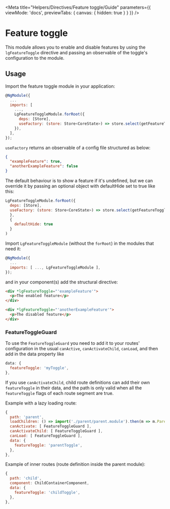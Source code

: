 
<Meta title="Helpers/Directives/Feature toggle/Guide" parameters={{ viewMode: 'docs', previewTabs: { canvas: { hidden: true } } }} />

# Feature toggle

This module allows you to enable and disable features by using the `lgFeatureToggle` directive and passing an observable of the toggle's configuration to the module.

## Usage

Import the feature toggle module in your application:

~~~js
@NgModule({
  ...
  imports: [
    ...,
    LgFeatureToggleModule.forRoot({
      deps: [Store],
      useFactory: (store: Store<CoreState>) => store.select(getFeatureToggles)
    }),
  ],
});
~~~

`useFactory` returns an observable of a config file structured as below:

~~~json
{
  "exampleFeature": true,
  "anotherExampleFeature": false
}
~~~

The default behaviour is to show a feature if it's undefined, but we can override it by passing an optional object with defaultHide set to true like this:

~~~js
LgFeatureToggleModule.forRoot({
  deps: [Store],
  useFactory: (store: Store<CoreState>) => store.select(getFeatureToggles)
  },
  {
    defaultHide: true
  }
)
~~~

Import `LgFeatureToggleModule` (without the `forRoot`) in the modules that need it:

~~~js
@NgModule({
  ...
  imports: [ ..., LgFeatureToggleModule ],
});
~~~

and in your component(s) add the structural directive:

~~~html
<div *lgFeatureToggle="'exampleFeature'">
  <p>The enabled feature</p>
</div>

<div *lgFeatureToggle="'anotherExampleFeature'">
  <p>The disabled feature</p>
</div>
~~~

### FeatureToggleGuard

To use the `FeatureToggleGuard` you need to add it to your routes' configuration in the usual `canActive`, `canActivateChild`, `canLoad`, and then add in the data property like

~~~js
data: {
  featureToggle: 'myToggle',
},
~~~

If you use `canActivateChild`, child route definitions can add their own `featureToggle` in their data, and the path is only valid when all the `featureToggle` flags of each route segment are true.

Example with a lazy loading route:

~~~js
{
  path: 'parent',
  loadChildren: () => import('./parent/parent.module').then(m => m.ParentnModule),
  canActivate: [ FeatureToggleGuard ],
  canActivateChild: [ FeatureToggleGuard ],
  canLoad: [ FeatureToggleGuard ],
  data: {
    featureToggle: 'parentToggle',
  },
},
~~~

Example of inner routes (route definition inside the parent module):

~~~js
{
  path: 'child',
  component: ChildContainerComponent,
  data: {
    featureToggle: 'childToggle',
  },
},
~~~

<Description markdown={feedback} />
